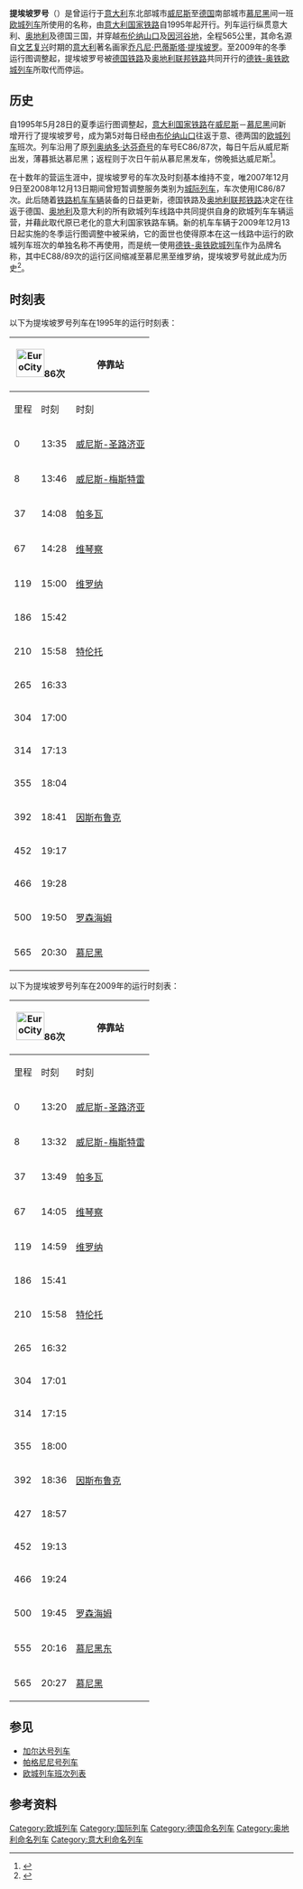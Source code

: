 {{noteTA
|1=zh-cn:列奥纳多·达芬奇; zh-tw:李奧納多·達文西; zh-hk:李安納度·達文西;
|2=zh-cn:提埃坡罗;zh-tw:提也波洛;
|3=zh-cn:巴蒂斯塔;zh-tw:巴提斯塔;
}}
{{Infobox rail service
| box_width       = 
| name            = 提埃坡罗号
| logo            = 
| logo_width      = 
| image           = 
| image_width     = 
| caption         = 
| type            = [[欧城列车|欧城列车]]（1995–2007，2009）<br>[[城际列车_(欧洲)|城际列车]]（2008）
| status          = 停运
| locale          = {{ITA}}、{{AUT}}、{{GER}}
| predecessor     = 
| first           = {{start date|1995|5|28|df=y}}
| last            = {{end date|2009|12|13|df=y}}
| successor       = [[德铁-奥铁欧城列车|德铁-奥铁欧城列车]]
| operator        = 
| formeroperator  = [[意大利国家铁路|意大利国家铁路]]
| ridership       = 
| start           = [[威尼斯圣路济亚车站|威尼斯圣路济亚车站]]
| stops           = 
| end             = [[慕尼黑火车总站|慕尼黑火车总站]]
| distance        = 565公里
| journeytime     = 
| frequency       = 每日1班
| trainnumber     = 86/87
| line_used       = 
| class           = 
| access          = 
| seating         = 
| catering        = 
| observation     = 
| entertainment   = 
| baggage         = 
| otherfacilities = 
| stock           = 
| gauge           = {{railgauge|sg}}
| el              = 15[[伏特|千伏]]16⅔[[赫兹|赫兹]][[交流电|交流电]]（德、奥）<br>3000伏[[直流电|直流电]]（意大利）
| speed           = 
| owners          = 
| routenumber     = 
| map             = 
| map_state       = hidden
}}
'''提埃坡罗号'''（{{lang-it|'''''Tiepolo'''''}}）是曾运行于[[意大利|意大利]]东北部城市[[威尼斯|威尼斯]]至[[德国|德国]]南部城市[[慕尼黑|慕尼黑]]间一班[[欧城列车|欧城列车]]所使用的名称，由[[意大利国家铁路|意大利国家铁路]]自1995年起开行。列车运行纵贯意大利、[[奥地利|奥地利]]及德国三国，并穿越[[布伦纳山口|布伦纳山口]]及[[因河|因河谷地]]，全程565公里，其命名源自[[文艺复兴|文艺复兴]]时期的[[意大利|意大利]]著名画家[[乔凡尼·巴蒂斯塔·提埃坡罗|乔凡尼·巴蒂斯塔·提埃坡罗]]。至2009年的冬季运行图调整起，提埃坡罗号被[[德国铁路|德国铁路]]及[[奥地利联邦铁路|奥地利联邦铁路]]共同开行的[[德铁-奥铁欧城列车|德铁-奥铁欧城列车]]所取代而停运。

==历史==
自1995年5月28日的夏季运行图调整起，[[意大利国家铁路|意大利国家铁路]]在[[威尼斯|威尼斯]]－[[慕尼黑|慕尼黑]]间新增开行了提埃坡罗号，成为第5对每日经由[[布伦纳山口|布伦纳山口]]往返于意、德两国的[[欧城列车|欧城列车]]班次。列车沿用了原[[列奥纳多·达芬奇号|列奥纳多·达芬奇号]]的车号EC86/87次，每日午后从威尼斯出发，薄暮抵达慕尼黑；返程则于次日午前从慕尼黑发车，傍晚抵达威尼斯<ref>{{de}}{{cite web|url=http://www.grahnert.de/fernbahn/eurocity/ec1995/ec95.html|title=EuroCity 1995/96|publisher=grahnert.de|accessdate=2014-12-25|archive-url=https://web.archive.org/web/20150924023426/http://www.grahnert.de/fernbahn/eurocity/ec1995/ec95.html|archive-date=2015-09-24|dead-url=yes}}</ref>。

在十数年的营运生涯中，提埃坡罗号的车次及时刻基本维持不变，唯2007年12月9日至2008年12月13日期间曾短暂调整服务类别为[[城际列车_(欧洲)|城际列车]]，车次使用IC86/87次。此后随着[[铁路机车车辆|铁路机车车辆]]装备的日益更新，德国铁路及[[奥地利联邦铁路|奥地利联邦铁路]]决定在往返于德国、[[奥地利|奥地利]]及意大利的所有欧城列车线路中共同提供自身的欧城列车车辆运营，并藉此取代原已老化的意大利国家铁路车辆。新的机车车辆于2009年12月13日起实施的冬季运行图调整中被采纳，它的面世也使得原本在这一线路中运行的欧城列车班次的单独名称不再使用，而是统一使用[[德铁-奥铁欧城列车|德铁-奥铁欧城列车]]作为品牌名称，其中EC88/89次的运行区间缩减至慕尼黑至维罗纳，提埃坡罗号就此成为历史<ref>{{de}}{{cite web|url=http://www.obb-italia.com/de/Unser_Angebot/DB-OeBB_EuroCity/index.jsp |title=DB-ÖBB EuroCity |publisher=ÖBB |archiveurl=https://web.archive.org/web/20101103003629/http://www.obb-italia.com/de/Unser_Angebot/DB-OeBB_EuroCity/index.jsp |archivedate=2010-11-03 |deadurl=yes }}</ref>。

==时刻表==
{{col-begin}}
{{col-2}}
以下为提埃坡罗号列车在1995年的运行时刻表：
{| class="wikitable"
! colspan="2"|[[File:EuroCity.png|50px]]86次
! rowspan="2"|停靠站
! colspan="2"|[[File:EuroCity.png|50px]]87次
|-
!里程!!时刻!!时刻!!里程
|-
|0||13:35||{{flagicon|ITA}} [[威尼斯聖路濟亞車站|威尼斯-圣路济亚]]||18:37||565
|-
|8||13:46||{{flagicon|ITA}} [[威尼斯梅斯特雷车站|威尼斯-梅斯特雷]]||18:28||558
|-
|37||14:08||{{flagicon|ITA}} [[帕多瓦车站|帕多瓦]]||18:04||529
|-
|67||14:28||{{flagicon|ITA}} [[维琴察车站|维琴察]]||17:44||499
|-
|119||15:00||{{flagicon|ITA}} [[维罗纳新门车站|维罗纳]]||17:08||447
|-
|186||15:42||{{flagicon|ITA}} {{link-it|罗韦雷托车站|Stazione di Rovereto|罗韦雷托}}||16:16||378
|-
|210||15:58||{{flagicon|ITA}} [[特伦托车站|特伦托]]||16:02||355
|-
|265||16:33||{{flagicon|ITA}} {{link-it|波尔查诺车站|Stazione di Bolzano|波尔查诺}}||15:31||299
|-
|304||17:00||{{flagicon|ITA}} {{link-it|布雷萨诺内车站|Stazione di Bressanone|布雷萨诺内}}||14:57||261
|-
|314||17:13||{{flagicon|ITA}} {{link-it|福尔泰扎车站|Stazione di Fortezza|福尔泰扎}}||14:48||250
|-
|355||18:04||{{flagicon|ITA}} {{link-it|布伦内罗车站|Stazione di Brennero|布伦内罗}}||14:14||209
|-
|392||18:41||{{flagicon|AUT}} [[因斯布鲁克火车总站|因斯布鲁克]]||13:22||172
|-
|452||19:17||{{flagicon|AUT}} {{link-de|沃格尔火车总站|Wörgl Hauptbahnhof|沃格尔}}||12:44||112
|-
|466||19:28||{{flagicon|AUT}} {{link-de|库夫施泰因车站|Bahnhof Kufstein|库夫施泰因}}||12:33||99
|-
|500||19:50||{{flagicon|GER}} [[罗森海姆车站|罗森海姆]]||12:08||65
|-
|565||20:30||{{flagicon|GER}} [[慕尼黑火车总站|慕尼黑]]||11:30||0
|}
{{col-2}}
以下为提埃坡罗号列车在2009年的运行时刻表：
{| class="wikitable"
! colspan="2"|[[File:EuroCity.png|50px]]86次
! rowspan="2"|停靠站
! colspan="2"|[[File:EuroCity.png|50px]]87次
|-
!里程!!时刻!!时刻!!里程
|-
|0||13:20||{{flagicon|ITA}} [[威尼斯聖路濟亞車站|威尼斯-圣路济亚]]||18:10||565
|-
|8||13:32||{{flagicon|ITA}} [[威尼斯梅斯特雷车站|威尼斯-梅斯特雷]]||18:00||558
|-
|37||13:49||{{flagicon|ITA}} [[帕多瓦车站|帕多瓦]]||17:42||529
|-
|67||14:05||{{flagicon|ITA}} [[维琴察车站|维琴察]]||17:26||499
|-
|119||14:59||{{flagicon|ITA}} [[维罗纳新门车站|维罗纳]]||16:59||447
|-
|186||15:41||{{flagicon|ITA}} {{link-it|罗韦雷托车站|Stazione di Rovereto|罗韦雷托}}||16:19||378
|-
|210||15:58||{{flagicon|ITA}} [[特伦托车站|特伦托]]||16:03||355
|-
|265||16:32||{{flagicon|ITA}} {{link-it|波尔查诺车站|Stazione di Bolzano|波尔查诺}}||15:31||299
|-
|304||17:01||{{flagicon|ITA}} {{link-it|布雷萨诺内车站|Stazione di Bressanone|布雷萨诺内}}||14:56||261
|-
|314||17:15||{{flagicon|ITA}} {{link-it|福尔泰扎车站|Stazione di Fortezza|福尔泰扎}}||14:46||250
|-
|355||18:00||{{flagicon|ITA}} {{link-it|布伦内罗车站|Stazione di Brennero|布伦内罗}}||14:14||209
|-
|392||18:36||{{flagicon|AUT}} [[因斯布鲁克火车总站|因斯布鲁克]]||13:27||172
|-
|427||18:57||{{flagicon|AUT}} {{link-de|延巴赫车站|Bahnhof Jenbach|延巴赫}}||13:00||137
|-
|452||19:13||{{flagicon|AUT}} {{link-de|沃格尔火车总站|Wörgl Hauptbahnhof|沃格尔}}||12:46||112
|-
|466||19:24||{{flagicon|AUT}} {{link-de|库夫施泰因车站|Bahnhof Kufstein|库夫施泰因}}||12:35||99
|-
|500||19:45||{{flagicon|GER}} [[罗森海姆车站|罗森海姆]]||12:13||65
|-
|555||20:16||{{flagicon|GER}} [[慕尼黑东站|慕尼黑东]]||11:40||10
|-
|565||20:27||{{flagicon|GER}} [[慕尼黑火车总站|慕尼黑]]||11:30||0
|}
{{col-end}}


==参见==
* [[加尔达号列车|加尔达号列车]]
* [[帕格尼尼号列车|帕格尼尼号列车]]
* [[欧城列车班次列表|欧城列车班次列表]]

==参考资料==
{{reflist}}

{{DEFAULTSORT:Tiepolo}}
[[Category:欧城列车|Category:欧城列车]]
[[Category:国际列车|Category:国际列车]]
[[Category:德国命名列车|Category:德国命名列车]]
[[Category:奥地利命名列车|Category:奥地利命名列车]]
[[Category:意大利命名列车|Category:意大利命名列车]]